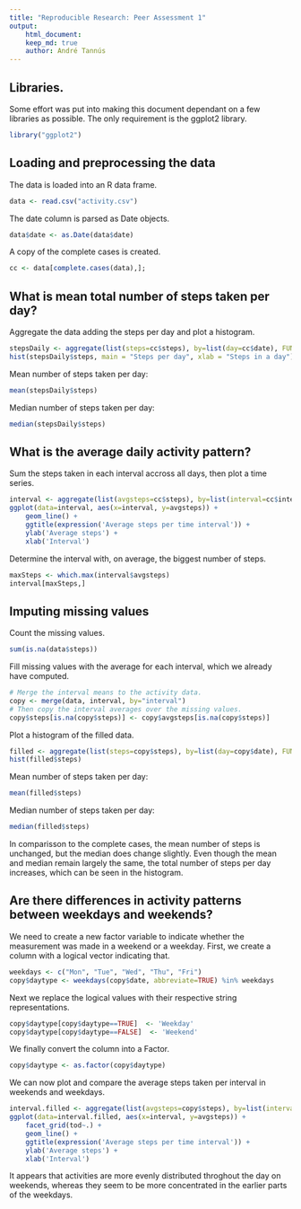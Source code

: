 ```yaml
---
title: "Reproducible Research: Peer Assessment 1"
output: 
    html_document:
    keep_md: true
    author: André Tannús
---
```


## Libraries.

Some effort was put into making this document dependant on a few libraries as possible.
The only requirement is the ggplot2 library.
```r
library("ggplot2")
```

## Loading and preprocessing the data

The data is loaded into an R data frame.
```r
data <- read.csv("activity.csv")
```

The date column is parsed as Date objects.
```r
data$date <- as.Date(data$date)
```

A copy of the complete cases is created.
```r
cc <- data[complete.cases(data),];
```


## What is mean total number of steps taken per day?

Aggregate the data adding the steps per day and plot a histogram.
```r
stepsDaily <- aggregate(list(steps=cc$steps), by=list(day=cc$date), FUN=sum)
hist(stepsDaily$steps, main = "Steps per day", xlab = "Steps in a day")
```

Mean number of steps taken per day:
```r
mean(stepsDaily$steps)
```

Median number of steps taken per day:
```r
median(stepsDaily$steps)
```


## What is the average daily activity pattern?

Sum the steps taken in each interval accross all days, then plot a time series.
```r
interval <- aggregate(list(avgsteps=cc$steps), by=list(interval=cc$interval), FUN=mean)
ggplot(data=interval, aes(x=interval, y=avgsteps)) +
    geom_line() +
    ggtitle(expression('Average steps per time interval')) +
    ylab('Average steps') +
    xlab('Interval')
```

Determine the interval with, on average, the biggest number of steps.
```r
maxSteps <- which.max(interval$avgsteps)
interval[maxSteps,]
```


## Imputing missing values

Count the missing values.
```r
sum(is.na(data$steps))
```


Fill missing values with the average for each interval, which we already have computed.
```r
# Merge the interval means to the activity data.
copy <- merge(data, interval, by="interval")
# Then copy the interval averages over the missing values.
copy$steps[is.na(copy$steps)] <- copy$avgsteps[is.na(copy$steps)]
```


Plot a histogram of the filled data.
```r
filled <- aggregate(list(steps=copy$steps), by=list(day=copy$date), FUN=sum)
hist(filled$steps)
```

Mean number of steps taken per day:
```r
mean(filled$steps)
```

Median number of steps taken per day:
```r
median(filled$steps)
```

In comparisson to the complete cases, the mean number of steps is unchanged, but the median does change slightly. Even though the mean and median remain largely the same, the total number of steps per day increases, which can be seen in the histogram.

## Are there differences in activity patterns between weekdays and weekends?

We need to create a new factor variable to indicate whether the measurement was made in a weekend or a weekday. First, we create a column with a logical vector indicating that.
```r
weekdays <- c("Mon", "Tue", "Wed", "Thu", "Fri")
copy$daytype <- weekdays(copy$date, abbreviate=TRUE) %in% weekdays
```

Next we replace the logical values with their respective string representations.
```r
copy$daytype[copy$daytype==TRUE]  <- 'Weekday'
copy$daytype[copy$daytype==FALSE]  <- 'Weekend'
```

We finally convert the column into a Factor.
```r
copy$daytype <- as.factor(copy$daytype)
```

We can now plot and compare the average steps taken per interval in weekends and weekdays.
```r
interval.filled <- aggregate(list(avgsteps=copy$steps), by=list(interval=copy$interval, tod=copy$daytype), FUN=mean)
ggplot(data=interval.filled, aes(x=interval, y=avgsteps)) +
    facet_grid(tod~.) +
    geom_line() +
    ggtitle(expression('Average steps per time interval')) +
    ylab('Average steps') +
    xlab('Interval')
```

It appears that activities are more evenly distributed throghout the day on weekends, whereas they seem to be more concentrated in the earlier parts of the weekdays.


